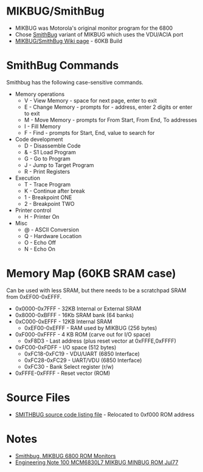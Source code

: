 = MIKBUG/SmithBug =

* MIKBUG was Motorola's original monitor program for the 6800
* Chose [http://www.retrotechnology.com/restore/smithbug.html SmithBug] variant of MIKBUG which uses the VDU/ACIA port
* [https://github.com/douggilliland/MultiComp/blob/master/MultiComp%20(VHDL%20Template)/Components/ROMs/MIKBUG_6800/DGG_MIKBUG_60KB/README.mediawiki MIKBUG/SmithBug Wiki page] - 60KB Build

= SmithBug Commands =

Smithbug has the following case-sensitive commands.

* Memory operations
** V - View Memory - space for next page, enter to exit
** E - Change Memory - prompts for - address, enter 2 digits or enter to exit
** M - Move Memory - prompts for From Start, From End, To addresses
** I - Fill Memory
** F - Find - prompts for Start, End, value to search for
* Code development
** D - Disassemble Code
** & - S1 Load Program
** G - Go to Program
** J - Jump to Target Program
** R - Print Registers
* Execution
** T - Trace Program
** K - Continue after break
** 1 - Breakpoint ONE
** 2 - Breakpoint TWO
* Printer control
** H - Printer On
* Misc
** @ - ASCII Conversion
** Q - Hardware Location
** O - Echo Off
** N - Echo On

=	Memory Map (60KB SRAM case) =

Can be used with less SRAM, but there needs to be a scratchpad SRAM from 0xEF00-0xEFFF.

* 0x0000-0x7FFF - 32KB Internal or External SRAM
* 0x8000-0xBFFF - 16Kb SRAM bank (64 banks)
* 0xC000-0xEFFF - 12KB Internal SRAM
**  0xEF00-0xEFFF - RAM used by MIKBUG (256 bytes)
* 0xF000-0xFFFF - 4 KB ROM (carve out for I/O space)
** 0xF8D3 - Last address (plus reset vector at 0xFFFE,0xFFFF)
* 0xFC00-0xFDFF - I/O space (512 bytes)
** 0xFC18-0xFC19 - VDU/UART (6850 Interface)
** 0xFC28-0xFC29 - UART/VDU (6850 Interface)
** 0xFC30 - Bank Select register (r/w)
* 0xFFFE-0xFFFF - Reset vector (ROM)

= Source Files =

* [https://github.com/douggilliland/MultiComp/tree/master/MultiComp%20(VHDL%20Template)/Components/ROMs/MIKBUG_6800/DGG_MIKBUG_60KB SMITHBUG source code listing file] - Relocated to 0xf000 ROM address

= Notes =

* [http://www.retrotechnology.com/restore/smithbug.html Smithbug, MIKBUG 6800 ROM Monitors]
* [https://github.com/douggilliland/Retro-Computers/blob/master/6800/Mikbug/Engineering_Note_100_MCM6830L7_MIKBUG_MINBUG_ROM_Jul77.pdf  Engineering Note 100 MCM6830L7 MIKBUG MINBUG ROM Jul77]
